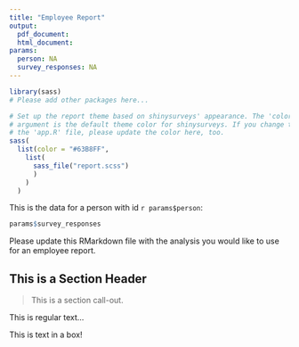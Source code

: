 ```yaml
---
title: "Employee Report"
output: 
  pdf_document:
  html_document:
params:
  person: NA
  survey_responses: NA
---
```


```r
library(sass)
# Please add other packages here...
```


```r
# Set up the report theme based on shinysurveys' appearance. The 'color'
# argument is the default theme color for shinysurveys. If you change that in
# the 'app.R' file, please update the color here, too.
sass(
  list(color = "#63B8FF",
    list(
      sass_file("report.scss")
      )
    )
  )
```

This is the data for a person with id `r params$person`:

```r
params$survey_responses
```

Please update this RMarkdown file with the analysis you would like to use for an employee report.

## This is a Section Header {.section-header}

::: {.section-body}

::: {.section-callout}

> This is a section call-out.

::: 

This is regular text...

::: {.body-box}

This is text in a box!

:::

:::
